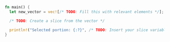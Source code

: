 ```rust
fn main() {
  let new_vector = vec![/* TODO: Fill this with relevant elements */];

  /* TODO: Create a slice from the vector */

  println!("Selected portion: {:?}", /* TODO: Insert your slice variable here */);
}

```